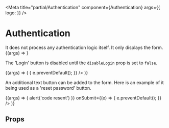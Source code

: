 
<Meta
  title="partial/Authentication"
  component={Authentication}
  args={{
    logo: <Logo />
  }}
/>

# Authentication

<Description of={Authentication} />

<Tip type="danger">
  It does not process any authentication logic itself. It only displays the
  form.
</Tip>

<Canvas withSource="open">
  <Story name="Default">{(args) => <Authentication {...args} />}</Story>
</Canvas>

The 'Login' button is disabled until the `disableLogin` prop is set to `false`.

<Canvas withSource="open">
  <Story name="Login button disabled">
    {(args) => (
      <Authentication
        {...args}
        disableLogin={true}
        onSubmit={(e) => {
          e.preventDefault();
        }}
      />
    )}
  </Story>
</Canvas>

An additional text button can be added to the form. Here is an example of it being used as a 'reset password' button.

<Canvas withSource="open">
  <Story name="Extra text button enabled">
    {(args) => (
      <Authentication
        {...args}
        disableLogin={false}
        textButton={{
          label: 'Reset password',
          onClick: () => alert('code resent')
        }}
        onSubmit={(e) => {
          e.preventDefault();
        }}
      />
    )}
  </Story>
</Canvas>

## Props

<ArgsTable of={Authentication} />
